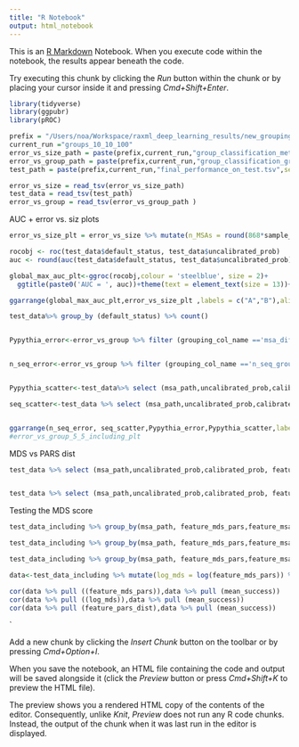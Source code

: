 ```yaml
---
title: "R Notebook"
output: html_notebook
---
```


This is an [R Markdown](http://rmarkdown.rstudio.com) Notebook. When you execute code within the notebook, the results appear beneath the code. 

Try executing this chunk by clicking the *Run* button within the chunk or by placing your cursor inside it and pressing *Cmd+Shift+Enter*. 

```r
library(tidyverse)
library(ggpubr)
library(pROC)
```
```r

prefix = "/Users/noa/Workspace/raxml_deep_learning_results/new_grouping_test/Data_for_paper"
current_run ="groups_10_10_100"
error_vs_size_path = paste(prefix,current_run,"group_classification_metrics.tsv", sep = "/")
error_vs_group_path = paste(prefix,current_run,"group_classification_group_metrics.tsv",sep = "/")
test_path = paste(prefix,current_run,"final_performance_on_test.tsv",sep = "/")

error_vs_size = read_tsv(error_vs_size_path)
test_data = read_tsv(test_path)
error_vs_group = read_tsv(error_vs_group_path )
```

AUC + error vs. siz plots

```r
error_vs_size_plt = error_vs_size %>% mutate(n_MSAs = round(868*sample_fraction)) %>% ggplot(aes(x=n_MSAs, y = AUC))+geom_line()+ expand_limits(y = 0.5)+xlab("Number of MSAs")+ theme(text = element_text(size = 13))+ylab("AUC")+geom_point()

rocobj <- roc(test_data$default_status, test_data$uncalibrated_prob)
auc <- round(auc(test_data$default_status, test_data$uncalibrated_prob),3)

global_max_auc_plt<-ggroc(rocobj,colour = 'steelblue', size = 2)+
  ggtitle(paste0('AUC = ', auc))+theme(text = element_text(size = 13))+xlab("Specificity")

ggarrange(global_max_auc_plt,error_vs_size_plt ,labels = c("A","B"),align = "h", nrow = 1, ncol = 2, legend = "bottom",vjust= 1)

test_data%>% group_by (default_status) %>% count()



```



```r

Pypythia_error<-error_vs_group %>% filter (grouping_col_name =='msa_difficulty_group') %>% ggplot(aes(y=grouping_col, x=AUC))+geom_col()+ expand_limits(y = c(0.5,1))+ylab('MSA difficulty')+ xlab('AUC')+theme(text = element_text(size = 11))


n_seq_error<-error_vs_group %>% filter (grouping_col_name =='n_seq_group') %>% ggplot(aes(y=grouping_col, x=AUC))+geom_col()+ expand_limits(y = c(0.5,1))+ylab('Number of sequences')+xlab('AUC')+theme(text = element_text(size = 11))


Pypythia_scatter<-test_data%>% select (msa_path,uncalibrated_prob,calibrated_prob, feature_mds_pars, feature_msa_pypythia_msa_difficulty) %>% group_by(msa_path,feature_msa_pypythia_msa_difficulty,feature_mds_pars) %>% summarise(mean_prob = mean(calibrated_prob)) %>% ggplot(aes(x=feature_msa_pypythia_msa_difficulty, y = mean_prob))+geom_point()+xlab("MSA difficulty")+ylab("Predicted probability")+theme(text = element_text(size = 11))

seq_scatter<-test_data %>% select (msa_path,uncalibrated_prob,calibrated_prob, feature_mds_pars, feature_msa_n_seq, feature_msa_pypythia_msa_difficulty) %>% group_by(msa_path,feature_msa_n_seq,feature_msa_pypythia_msa_difficulty,feature_mds_pars) %>% summarise(mean_prob = mean(calibrated_prob)) %>% ggplot(aes(x=feature_msa_n_seq, y = mean_prob))+geom_point()+xlab("Number of sequences")+ylab("Predicted probability")+theme(text = element_text(size = 11))


ggarrange(n_seq_error, seq_scatter,Pypythia_error,Pypythia_scatter,labels = c("A","B","C","D"),align = "h", nrow = 2, ncol = 2, legend = "bottom",vjust= 1)
#error_vs_group_5_5_including_plt


```


MDS vs PARS dist
```r

test_data %>% select (msa_path,uncalibrated_prob,calibrated_prob, feature_mds_pars, feature_msa_n_seq, feature_msa_pypythia_msa_difficulty) %>% group_by(msa_path,feature_msa_n_seq,feature_msa_pypythia_msa_difficulty,feature_mds_pars) %>% summarise(mean_prob = mean(calibrated_prob)) %>% ggplot(aes(x=log(feature_mds_pars), y = mean_prob))+geom_point()+xlab("MDS stress score")+ylab("Mean predicted success probability")+theme(text = element_text(size = 13))


test_data %>% select (msa_path,uncalibrated_prob,calibrated_prob, feature_mds_pars, feature_msa_n_seq, feature_pars_dist, feature_msa_pypythia_msa_difficulty) %>% group_by(msa_path,feature_msa_n_seq,feature_msa_pypythia_msa_difficulty,feature_mds_pars,feature_pars_dist) %>% summarise(mean_prob = mean(calibrated_prob)) %>% ggplot(aes(x=feature_pars_dist, y = mean_prob))+geom_point()+xlab("Pars dist")+ylab("Mean predicted success probability")+theme(text = element_text(size = 13))

```







Testing the MDS score

```r
test_data_including %>% group_by(msa_path, feature_mds_pars,feature_msa_pypythia_msa_difficulty) %>% summarise(mean_success = mean(default_status)) %>% ggplot(aes(x=(feature_msa_pypythia_msa_difficulty), y = mean_success))+geom_point()

test_data_including %>% group_by(msa_path, feature_mds_pars,feature_msa_pypythia_msa_difficulty) %>% summarise(mean_success = mean(default_status)) %>% ggplot(aes(x=log(feature_mds_pars), y = mean_success))+geom_point()

test_data_including %>% group_by(msa_path, feature_mds_pars,feature_msa_pypythia_msa_difficulty,feature_pars_dist) %>% summarise(mean_success = mean(default_status)) %>% ggplot(aes(x=feature_pars_dist, y = mean_success))+geom_point()

data<-test_data_including %>% mutate(log_mds = log(feature_mds_pars)) %>% group_by(msa_path,feature_mds_pars, feature_pars_dist,feature_msa_pypythia_msa_difficulty, log_mds) %>% summarise(mean_success = mean(default_status)) 

cor(data %>% pull ((feature_mds_pars)),data %>% pull (mean_success))
cor(data %>% pull ((log_mds)),data %>% pull (mean_success))
cor(data %>% pull (feature_pars_dist),data %>% pull (mean_success))
```






`




Add a new chunk by clicking the *Insert Chunk* button on the toolbar or by pressing *Cmd+Option+I*.

When you save the notebook, an HTML file containing the code and output will be saved alongside it (click the *Preview* button or press *Cmd+Shift+K* to preview the HTML file). 

The preview shows you a rendered HTML copy of the contents of the editor. Consequently, unlike *Knit*, *Preview* does not run any R code chunks. Instead, the output of the chunk when it was last run in the editor is displayed.

